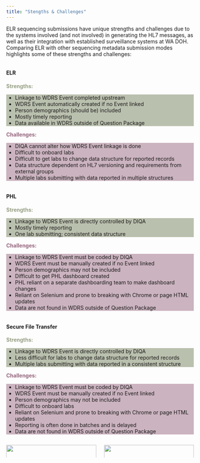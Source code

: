```yaml
---
title: "Stengths & Challenges"
---
```


ELR sequencing submissions have unique strengths and challenges due to the systems involved (and not involved) in generating the HL7 messages, as well as their integration with established surveillance systems at WA DOH. Comparing ELR with other sequencing metadata submission modes highlights some of these strengths and challenges:

::: {layout-ncol="3"}
::: column
#### ELR

<b>[Strengths:]{style="color: #969f84"}</b>

::: {style="background-color: #bac0ae"}
-   Linkage to WDRS Event completed upstream
-   WDRS Event automatically created if no Event linked
-   Person demographics (should be) included
-   Mostly timely reporting
-   Data available in WDRS outside of Question Package
:::

<b>[Challenges:]{style="color: #96677E"}</b>

::: {style="background-color: #cbb3bf"}
-   DIQA cannot alter how WDRS Event linkage is done
-   Difficult to onboard labs
-   Difficult to get labs to change data structure for reported records
-   Data structure dependent on HL7 versioning and requirements from external groups
-   Multiple labs submitting with data reported in multiple structures
:::
:::

::: column
#### PHL

<b>[Strengths:]{style="color: #969f84"}</b>

::: {style="background-color: #bac0ae"}
-   Linkage to WDRS Event is directly controlled by DIQA
-   Mostly timely reporting
-   One lab submitting; consistent data structure
:::

<b>[Challenges:]{style="color: #96677E"}</b>

::: {style="background-color: #cbb3bf"}
-   Linkage to WDRS Event must be coded by DIQA
-   WDRS Event must be manually created if no Event linked
-   Person demographics may not be included
-   Difficult to get PHL dashboard created
-   PHL reliant on a separate dashboarding team to make dashboard changes
-   Reliant on Selenium and prone to breaking with Chrome or page HTML updates
-   Data are not found in WDRS outside of Question Package
:::
:::

::: column
#### Secure File Transfer

<b>[Strengths:]{style="color: #969f84"}</b>

::: {style="background-color: #bac0ae"}
-   Linkage to WDRS Event is directly controlled by DIQA
-   Less difficult for labs to change data structure for reported records
-   Multiple labs submitting with data reported in a consistent structure
:::

<b>[Challenges:]{style="color: #96677E"}</b>

::: {style="background-color: #cbb3bf"}
-   Linkage to WDRS Event must be coded by DIQA
-   WDRS Event must be manually created if no Event linked
-   Person demographics may not be included
-   Difficult to onboard labs
-   Reliant on Selenium and prone to breaking with Chrome or page HTML updates
-   Reporting is often done in batches and is delayed
-   Data are not found in WDRS outside of Question Package
:::
:::
:::

::: columns
::: column
![](../images/all_submission_count_year.png){width="100%"}
:::
::: column
![](../images/all_submission_prop_year.png){width="100%"}
:::
:::